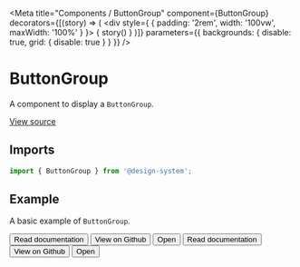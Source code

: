 
<Meta
  title="Components / ButtonGroup"
  component={ButtonGroup}
  decorators={[(story) => (
    <div style={ { padding: '2rem', width: '100vw', maxWidth: '100%' } }>
      { story() }
    </div>
  )]}
  parameters={{ backgrounds: { disable: true, grid: { disable: true } } }}
/>

# ButtonGroup

A component to display a `ButtonGroup`.

[View source](https://github.com/actarian/design-system/tree/main/src/@components/button-group)

## Imports

```js
import { ButtonGroup } from '@design-system';
```

<!--
## Props

<ArgsTable of={ButtonGroupProps} />
-->

## Example

A basic example of `ButtonGroup`.

<Canvas>
  <Story name="default">
    <ButtonGroup>
      <Button type="default">Read documentation</Button>
      <Button type="default">View on Github</Button>
      <Button type="default"><span>Open</span> <ChevronDown /></Button>
    </ButtonGroup>
  </Story>
</Canvas>

<Canvas>
  <Story name="vertical">
    <ButtonGroup vertical>
      <Button type="default">Read documentation</Button>
      <Button type="default">View on Github</Button>
      <Button type="default"><span>Open</span> <ChevronDown /></Button>
    </ButtonGroup>
  </Story>
</Canvas>
